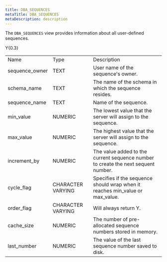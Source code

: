 ```yaml
---
title: DBA_SEQUENCES
metaTitle: DBA_SEQUENCES
metaDescription: description
---
```


The `DBA_SEQUENCES` view provides information about all user-defined
sequences.

<div class="tabularcolumns">

Y{0.3}

</div>

|                 |                   |                                                                                   |
| --------------- | ----------------- | --------------------------------------------------------------------------------- |
| Name            | Type              | Description                                                                       |
| sequence\_owner | TEXT              | User name of the sequence's owner.                                                |
| schema\_name    | TEXT              | The name of the schema in which the sequence resides.                             |
| sequence\_name  | TEXT              | Name of the sequence.                                                             |
| min\_value      | NUMERIC           | The lowest value that the server will assign to the sequence.                     |
| max\_value      | NUMERIC           | The highest value that the server will assign to the sequence.                    |
| increment\_by   | NUMERIC           | The value added to the current sequence number to create the next sequent number. |
| cycle\_flag     | CHARACTER VARYING | Specifies if the sequence should wrap when it reaches min\_value or max\_value.   |
| order\_flag     | CHARACTER VARYING | Will always return Y.                                                             |
| cache\_size     | NUMERIC           | The number of pre-allocated sequence numbers stored in memory.                    |
| last\_number    | NUMERIC           | The value of the last sequence number saved to disk.                              |
